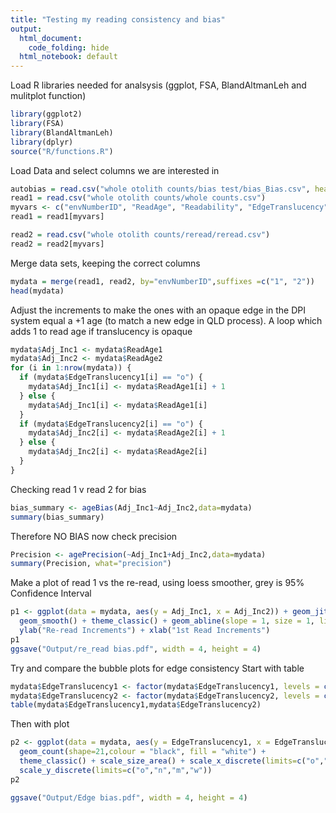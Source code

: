 ---
title: "Testing my reading consistency and bias"
output:
  html_document:
    code_folding: hide
  html_notebook: default
---


Load R libraries needed for analsysis (ggplot, FSA, BlandAltmanLeh and mulitplot function)
```{r warning=FALSE, message=FALSE}
library(ggplot2)
library(FSA)
library(BlandAltmanLeh)
library(dplyr)
source("R/functions.R")
```

Load Data and select columns we are interested in
```{r}
autobias = read.csv("whole otolith counts/bias test/bias_Bias.csv", header=T)
read1 = read.csv("whole otolith counts/whole counts.csv")
myvars <- c("envNumberID", "ReadAge", "Readability", "EdgeTranslucency", "Length")
read1 = read1[myvars]

read2 = read.csv("whole otolith counts/reread/reread.csv")
read2 = read2[myvars]
```

Merge data sets, keeping the correct columns
```{r}
mydata = merge(read1, read2, by="envNumberID",suffixes =c("1", "2"))
head(mydata)

```

Adjust the increments to make the ones with an opaque edge in the DPI system equal a +1 age (to match a new edge in QLD process). A loop which adds 1 to read age if translucency is opaque

```{r}
mydata$Adj_Inc1 <- mydata$ReadAge1
mydata$Adj_Inc2 <- mydata$ReadAge2
for (i in 1:nrow(mydata)) {
  if (mydata$EdgeTranslucency1[i] == "o") {
    mydata$Adj_Inc1[i] <- mydata$ReadAge1[i] + 1
  } else {
    mydata$Adj_Inc1[i] <- mydata$ReadAge1[i]
  }
  if (mydata$EdgeTranslucency2[i] == "o") {
    mydata$Adj_Inc2[i] <- mydata$ReadAge2[i] + 1
  } else {
    mydata$Adj_Inc2[i] <- mydata$ReadAge2[i]
  }
}


```

Checking read 1 v read 2 for bias

```{r}
bias_summary <- ageBias(Adj_Inc1~Adj_Inc2,data=mydata) 
summary(bias_summary)
```

Therefore NO BIAS now check precision 

```{r}
Precision <- agePrecision(~Adj_Inc1+Adj_Inc2,data=mydata)
summary(Precision, what="precision")
```


Make a plot of read 1 vs the re-read, using loess smoother, grey is 95% Confidence Interval
```{r message=FALSE}
p1 <- ggplot(data = mydata, aes(y = Adj_Inc1, x = Adj_Inc2)) + geom_jitter(height = 0.15, width = 0.15) +
  geom_smooth() + theme_classic() + geom_abline(slope = 1, size = 1, linetype = 2)  +
  ylab("Re-read Increments") + xlab("1st Read Increments")
p1
ggsave("Output/re_read bias.pdf", width = 4, height = 4)
```

Try and compare the bubble plots for edge consistency
Start with table
```{r}
mydata$EdgeTranslucency1 <- factor(mydata$EdgeTranslucency1, levels = c("o", "n", "m", "w"))
mydata$EdgeTranslucency2 <- factor(mydata$EdgeTranslucency2, levels = c("o", "n", "m", "w"))
table(mydata$EdgeTranslucency1,mydata$EdgeTranslucency2)

```

Then with plot
```{r}
p2 <- ggplot(data = mydata, aes(y = EdgeTranslucency1, x = EdgeTranslucency2)) + 
  geom_count(shape=21,colour = "black", fill = "white") +
  theme_classic() + scale_size_area() + scale_x_discrete(limits=c("o","n","m","w")) +
  scale_y_discrete(limits=c("o","n","m","w"))
p2

ggsave("Output/Edge bias.pdf", width = 4, height = 4)
```


